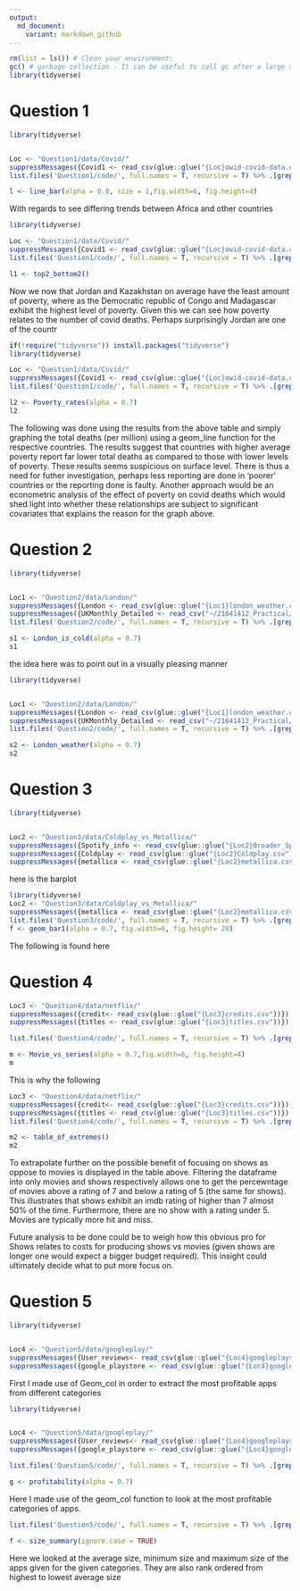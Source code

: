 ```yaml
---
output:
  md_document:
    variant: markdown_github
---
```



```r

rm(list = ls()) # Clean your environment:
gc() # garbage collection - It can be useful to call gc after a large object has been removed, as this may prompt R to return memory to the operating system.
library(tidyverse)
```

# Question 1

```r
library(tidyverse)


Loc <- "Question1/data/Covid/"
suppressMessages({Covid1 <- read_csv(glue::glue("{Loc}owid-covid-data.csv"))})
list.files('Question1/code/', full.names = T, recursive = T) %>% .[grepl('.R', .)] %>% as.list() %>% walk(~source(.))

l <- line_bar(alpha = 0.8, size = 1,fig.width=6, fig.height=4)


```


With regards to see differing trends between Africa and other countries 


```r
library(tidyverse)

Loc <- "Question1/data/Covid/"
suppressMessages({Covid1 <- read_csv(glue::glue("{Loc}owid-covid-data.csv"))})
list.files('Question1/code/', full.names = T, recursive = T) %>% .[grepl('.R', .)] %>% as.list() %>% walk(~source(.))

l1 <- top2_bottom2()

```

Now we now that Jordan and Kazakhstan on average have the least amount of poverty, where as the Democratic republic of Congo and Madagascar exhibit the highest level of poverty. Given this we can see how poverty relates to the number of covid deaths. Perhaps surprisingly Jordan are one of the countr

```r
if(!require("tidyverse")) install.packages("tidyverse")
library(tidyverse)

Loc <- "Question1/data/Covid/"
suppressMessages({Covid1 <- read_csv(glue::glue("{Loc}owid-covid-data.csv"))})
list.files('Question1/code/', full.names = T, recursive = T) %>% .[grepl('.R', .)] %>% as.list() %>% walk(~source(.))

l2 <- Poverty_rates(alpha = 0.7)
l2

```
The following was done using the results from the above table and simply graphing the total deaths (per million) using a geom_line function for the respective countries. The results suggest that countries with higher average poverty report far lower total deaths as compared to those with lower levels of poverty. These results seems suspicious on surface level. There is thus a need for futher investigation, perhaps less reporting are done in 'poorer' countries or the reporting done is faulty. Another approach would be an econometric analysis of the effect of poverty on covid deaths which would shed light into whether these relationships are subject to significant covariates that explains the reason for the graph above. 

# Question 2
```r

library(tidyverse)


Loc1 <- "Question2/data/London/"
suppressMessages({London <- read_csv(glue::glue("{Loc1}london_weather.csv"))})
suppressMessages({UKMonthly_Detailed <- read_csv("~/21641412_Practical/Question2/data/London/UKMonthly_Detailed.csv")})
list.files('Question2/code/', full.names = T, recursive = T) %>% .[grepl('.R', .)] %>% as.list() %>% walk(~source(.))

s1 <- London_is_cold(alpha = 0.7)
s1

```

the idea here was to point out in a visually pleasing manner 


```r
library(tidyverse)


Loc1 <- "Question2/data/London/"
suppressMessages({London <- read_csv(glue::glue("{Loc1}london_weather.csv"))})
suppressMessages({UKMonthly_Detailed <- read_csv("~/21641412_Practical/Question2/data/London/UKMonthly_Detailed.csv")})
list.files('Question2/code/', full.names = T, recursive = T) %>% .[grepl('.R', .)] %>% as.list() %>% walk(~source(.))

s2 <- London_weather(alpha = 0.7)
s2

```






# Question 3
```r
library(tidyverse)


Loc2 <- "Question3/data/Coldplay_vs_Metallica/"
suppressMessages({Spotify_info <- read_csv(glue::glue("{Loc2}Broader_Spotify_Info.csv"))})
suppressMessages({Coldplay <- read_csv(glue::glue("{Loc2}Coldplay.csv"))})
suppressMessages({metallica <- read_csv(glue::glue("{Loc2}metallica.csv"))})


```


here is the barplot

```r
library(tidyverse)
Loc2 <- "Question3/data/Coldplay_vs_Metallica/"
suppressMessages({metallica <- read_csv(glue::glue("{Loc2}metallica.csv"))})
list.files('Question3/code/', full.names = T, recursive = T) %>% .[grepl('.R', .)] %>% as.list() %>% walk(~source(.))
f <- geom_bar1(alpha = 0.7, fig.width=6, fig.height= 20)
```
The following is found 
here



# Question 4
```r
Loc3 <- "Question4/data/netflix/"
suppressMessages({credit<- read_csv(glue::glue("{Loc3}credits.csv"))})
suppressMessages({titles <- read_csv(glue::glue("{Loc3}titles.csv"))})

list.files('Question4/code/', full.names = T, recursive = T) %>% .[grepl('.R', .)] %>% as.list() %>% walk(~source(.))

m <- Movie_vs_series(alpha = 0.7,fig.width=6, fig.height=4)
m

```

This is why the following 

```r
Loc3 <- "Question4/data/netflix/"
suppressMessages({credit<- read_csv(glue::glue("{Loc3}credits.csv"))})
suppressMessages({titles <- read_csv(glue::glue("{Loc3}titles.csv"))})
list.files('Question4/code/', full.names = T, recursive = T) %>% .[grepl('.R', .)] %>% as.list() %>% walk(~source(.))

m2 <- table_of_extremes()
m2

```
To extrapolate further on the possible benefit of focusing on shows as oppose to movies is displayed in the table above. Filtering the dataframe into only movies and shows respectively allows one to get the percewntage of movies above a rating of 7 and below a rating of 5 (the same for shows). This illustrates that shows exhibit an imdb rating of higher than 7 almost 50% of the time. Furthermore, there are no show with a rating under 5. Movies are typically more hit and miss.

Future analysis to be done could be to weigh how this obvious pro for Shows relates to costs for producing shows vs movies (given shows are longer one would expect a bigger budget required). This insight could ultimately decide what to put more focus on. 

# Question 5

```r
library(tidyverse)


Loc4 <- "Question5/data/googleplay/"
suppressMessages({User_reviews<- read_csv(glue::glue("{Loc4}googleplaystore_user_reviews.csv"))})
suppressMessages({google_playstore <- read_csv(glue::glue("{Loc4}googleplaystore.csv"))})
```

First I made use of Geom_col in order to extract the most profitable apps from different categories

```r
library(tidyverse)


Loc4 <- "Question5/data/googleplay/"
suppressMessages({User_reviews<- read_csv(glue::glue("{Loc4}googleplaystore_user_reviews.csv"))})
suppressMessages({google_playstore <- read_csv(glue::glue("{Loc4}googleplaystore.csv"))})

list.files('Question5/code/', full.names = T, recursive = T) %>% .[grepl('.R', .)] %>% as.list() %>% walk(~source(.))

g <- profitability(alpha = 0.7)

```
Here I made use of the geom_col function to look at the most profitable categories of apps. 


```r
list.files('Question5/code/', full.names = T, recursive = T) %>% .[grepl('.R', .)] %>% as.list() %>% walk(~source(.))

f <- size_summary(ignore.case = TRUE)

```
Here we looked at the average size, minimum size and maximum size of the apps given for the given categories. They are also rank ordered from highest to lowest average size 








